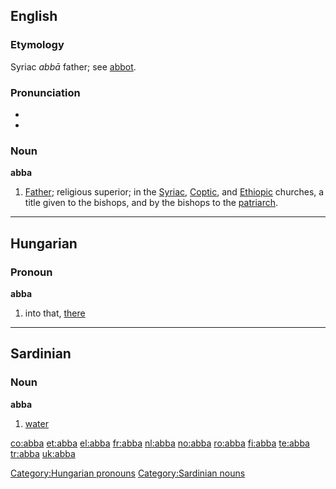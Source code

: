 ==English==
===Etymology===
Syriac ''abbā'' father; see [[abbot]].

===Pronunciation===
*{{IPA|æbə}}
*{{rhymes|æbə}}

===Noun===
'''abba'''

#[[Father]]; religious superior; in the [[Syriac]], [[Coptic]], and [[Ethiopic]] churches, a title given to the bishops, and by the bishops to the [[patriarch]].


----

==Hungarian==
===Pronoun===
'''abba'''

# into that, [[there]]

[[Category:Hungarian pronouns]]


----

==Sardinian==
===Noun===
'''abba'''

# [[water]]

[[Category:Sardinian nouns]]

[[co:abba]]
[[et:abba]]
[[el:abba]]
[[fr:abba]]
[[nl:abba]]
[[no:abba]]
[[ro:abba]]
[[fi:abba]]
[[te:abba]]
[[tr:abba]]
[[uk:abba]]